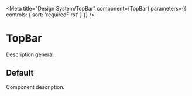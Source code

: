 
<Meta
  title="Design System/TopBar"
  component={TopBar}
  parameters={{
    controls: { sort: 'requiredFirst' }
  }}
/>

# TopBar

Description general.

## Default

Component description.

<Canvas>
  <Story story={stories.Default} />
</Canvas>
